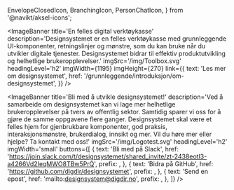   EnvelopeClosedIcon,
  BranchingIcon,
  PersonChatIcon,
} from '@navikt/aksel-icons';




<Meta
  title='Velkommen'
  description='Her finner du UI-komponenter, retningslinjer og god praksis for effektiv produktutvikling og helhetlige brukeropplevelser.'
/>
<ImageBanner
  title='En felles digital verktøykasse'
  description='Designsystemet er en felles verktøykasse med grunnleggende UI-komponenter, retningslinjer og mønstre, som du kan bruke når du utvikler digitale tjenester. Designsystemet bidrar til effektiv produktutvikling og helhetlige brukeropplevelser.'
  imgSrc='/img/Toolbox.svg'
  headingLevel='h2'
  imgWidth={1195}
  imgHeight={270}
  link={{
    text: 'Les mer om designsystemet',
    href: '/grunnleggende/introduksjon/om-designsystemet',
  }}
/>

<ImageBanner
  title='Tilgjengelige og fleksible komponenter'
  description='Når vi lager de mest grunnleggende komponentene bare én gang, sikrer vi god kvalitet. Komponenten blir godt testet, og vi ivaretar kravene til tilgjengelighet. Komponentene er laget i Figma og i React. Du kan sette dem sammen på mange ulike måter og i forskjellige mønstre. '
  videoSrc='/animations/Page.webm'
  imgPosition='right'
  headingLevel='h2'
  imgWidth={1195}
  imgHeight={270}
  fallbackImgSrc='/img/reduced-motion/Page.png'
  fallbackImgAlt='Designskisse av en mobiltelefon som har komponenter fra designsystemet i seg.'
/>

<ImageBanner
  title='Bruk egne tema'
  description='Designsystemet støtter ulike identiteter gjennom tema. På denne måten kan alle ta utgangspunkt i samme designsystem, men tilpasse til ulike avsenderidentiteter.'
  videoSrc='/animations/Theme.webm'
  headingLevel='h2'
  imgWidth={1195}
  imgHeight={270}
  fallbackImgSrc='/img/reduced-motion/Theme.png'
  fallbackImgAlt='Designskisse av en nettside som viser hvordan designsystemet kan tilpasses ulike identiteter.'
/>

<Section
  title='Siste nytt fra designsystemet'
  style={{
    gridTemplateColumns: 'repeat(3, minmax(min(100%, 320px), 1fr))',
  }}
>
  <BlogCard
    title='Temabygger som bacheloroppgave'
    desc='Hvordan kan vi gjøre det enklere å ta i bruk Designsystemet? Det har blitt utforsket i en bacheloroppgave!'
    href='/bloggen/2024/bachelor-temavelger'
    image='/img/bloggen/temavelger-front.png'
    tagText='Bloggen'
    tagColor='first'
  />
  <BlogCard
    title='Dynamiske font-størrelser og hvorfor vi gikk bort fra det'
    desc='Det er mulig å bruke dynamiske font-størrelser uten breakpoints, men det medfører noen ulemper.'
    href='/bloggen/2024/fluid-typography'
    image='/img/bloggen/fluid-front.png'
    tagText='Bloggen'
    tagColor='first'
  />
  <BlogCard
    title='Hvordan Altinn Studio bruker Designsystemet'
    desc='Altinn Studio benytter seg av Designsystemet ved hjelp av fasademønsteret. Lær mer om hvordan!'
    href='/bloggen/2024/altinn-studio'
    image='/img/bloggen/altinnstudio-16-9.png'
    tagText='Bloggen'
    tagColor='first'
  />
</Section>

<ImageBanner
  title='Bli med å utvikle designsystemet!'
  description='Ved å samarbeide om designsystemet kan vi lage mer helhetlige brukeropplevelser på tvers av offentlig sektor. Samtidig sparer vi oss for å gjøre de samme oppgavene flere ganger. Designsystemet  skal være et felles hjem for gjenbrukbare komponenter, god praksis, interaksjonsmønstre, brukerdialog, innsikt og mer. Vil du høre mer eller hjelpe? Ta kontakt med oss!'
  imgSrc='/img/Logotest.svg'
  headingLevel='h2'
  imgWidth='small'
  buttons={[
    {
      text: 'Bli med på Slack',
      href: 'https://join.slack.com/t/designsystemet/shared_invite/zt-2438eotl3-a4266Vd2IeqMWO8TBw5PrQ',
      prefix: <PersonChatIcon fontSize={24} />,
    },
    {
      text: 'Bidra på GitHub',
      href: 'https://github.com/digdir/designsystemet',
      prefix: <BranchingIcon fontSize={24} />,
    },
    {
      text: 'Send en epost',
      href: 'mailto:designsystem@digdir.no',
      prefix: <EnvelopeClosedIcon fontSize={24} />,
    },
  ]}
/>

<style>
  {`
header:first-of-type {
  background-color: transparent;
}
`}
</style>
